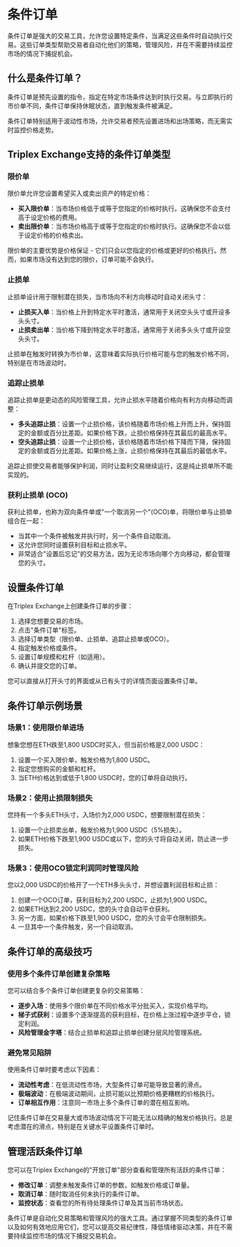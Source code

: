 # 条件订单

条件订单是强大的交易工具，允许您设置特定条件，当满足这些条件时自动执行交易。这些订单类型帮助交易者自动化他们的策略，管理风险，并在不需要持续监控市场的情况下捕捉机会。

## 什么是条件订单？

条件订单是预先设置的指令，指定在特定市场条件达到时执行交易。与立即执行的市价单不同，条件订单保持休眠状态，直到触发条件被满足。


<Callout type="info">
条件订单特别适用于波动性市场，允许交易者预先设置进场和出场策略，而无需实时监控价格走势。
</Callout>

## Triplex Exchange支持的条件订单类型

### 限价单

限价单允许您设置希望买入或卖出资产的特定价格：

- **买入限价单**：当市场价格低于或等于您指定的价格时执行。这确保您不会支付高于设定价格的费用。
- **卖出限价单**：当市场价格高于或等于您指定的价格时执行。这确保您不会以低于设定价格的价格卖出。

限价单的主要优势是价格保证 - 它们只会以您指定的价格或更好的价格执行。然而，如果市场没有达到您的限价，订单可能不会执行。

### 止损单

止损单设计用于限制潜在损失，当市场向不利方向移动时自动关闭头寸：

- **止损买入单**：当价格上升到特定水平时激活，通常用于关闭空头头寸或开设多头头寸。
- **止损卖出单**：当价格下降到特定水平时激活，通常用于关闭多头头寸或开设空头头寸。

<Callout type="warning">
止损单在触发时转换为市价单，这意味着实际执行价格可能与您的触发价格不同，特别是在市场波动时。
</Callout>

### 追踪止损单

追踪止损单是更动态的风险管理工具，允许止损水平随着价格向有利方向移动而调整：

- **多头追踪止损**：设置一个止损价格，该价格随着市场价格上升而上升，保持固定的金额或百分比差距。如果价格下跌，止损价格保持在其最后的最高水平。
- **空头追踪止损**：设置一个止损价格，该价格随着市场价格下降而下降，保持固定的金额或百分比差距。如果价格上涨，止损价格保持在其最后的最低水平。

追踪止损使交易者能够保护利润，同时让盈利交易继续运行，这是纯止损单所不能实现的。

### 获利止损单 (OCO)

获利止损单，也称为双向条件单或"一个取消另一个"(OCO)单，将限价单与止损单组合在一起：

- 当其中一个条件被触发并执行时，另一个条件自动取消。
- 这允许您同时设置获利目标和止损水平。
- 非常适合"设置后忘记"的交易方法，因为无论市场向哪个方向移动，都会管理您的头寸。

## 设置条件订单

在Triplex Exchange上创建条件订单的步骤：

1. 选择您想要交易的市场。
2. 点击"条件订单"标签。
3. 选择订单类型（限价单、止损单、追踪止损单或OCO）。
4. 指定触发价格或条件。
5. 设置订单规模和杠杆（如适用）。
6. 确认并提交您的订单。

<Callout type="info">
您可以直接从打开头寸的界面或从已有头寸的详情页面设置条件订单。
</Callout>

## 条件订单示例场景

### 场景1：使用限价单进场

想象您想在ETH跌至1,800 USDC时买入，但当前价格是2,000 USDC：

1. 设置一个买入限价单，触发价格为1,800 USDC。
2. 指定您想购买的金额和杠杆。
3. 当ETH价格达到或低于1,800 USDC时，您的订单将自动执行。

### 场景2：使用止损限制损失

您持有一个多头ETH头寸，入场价为2,000 USDC，想要限制潜在损失：

1. 设置一个止损卖出单，触发价格为1,900 USDC（5%损失）。
2. 如果ETH价格下跌至1,900 USDC或以下，您的头寸将自动关闭，防止进一步损失。

### 场景3：使用OCO锁定利润同时管理风险

您以2,000 USDC的价格开了一个ETH多头头寸，并想设置利润目标和止损：

1. 创建一个OCO订单，获利目标为2,200 USDC，止损为1,900 USDC。
2. 如果ETH达到2,200 USDC，您的头寸会自动平仓获利。
3. 另一方面，如果价格下跌至1,900 USDC，您的头寸会平仓限制损失。
4. 一旦其中一个条件触发，另一个自动取消。

## 条件订单的高级技巧

### 使用多个条件订单创建复杂策略

您可以结合多个条件订单创建更复杂的交易策略：

- **逐步入场**：使用多个限价单在不同价格水平分批买入，实现价格平均。
- **梯子式获利**：设置多个逐渐提高的获利目标，在价格上涨过程中逐步平仓，锁定利润。
- **风险管理金字塔**：结合止损单和追踪止损单创建分层风险管理系统。

### 避免常见陷阱

使用条件订单时要考虑以下因素：

- **流动性考虑**：在低流动性市场，大型条件订单可能导致显著的滑点。
- **极端波动**：在极端波动期间，止损可能以比预期价格更糟糕的价格执行。
- **订单相互作用**：注意同一市场上多个条件订单的潜在相互影响。

<Callout type="warning">
记住条件订单在交易量大或市场波动情况下可能无法以精确的触发价格执行。总是考虑潜在的滑点，特别是在关键水平设置条件订单时。
</Callout>

## 管理活跃条件订单

您可以在Triplex Exchange的"开放订单"部分查看和管理所有活跃的条件订单：

- **修改订单**：调整未触发条件订单的参数，如触发价格或订单量。
- **取消订单**：随时取消任何未执行的条件订单。
- **监控状态**：查看您的所有待处理条件订单及其当前市场状态。

条件订单是自动化交易策略和管理风险的强大工具。通过掌握不同类型的条件订单以及如何有效地应用它们，您可以提高交易纪律性，降低情绪驱动决策，并在不需要持续监控市场的情况下捕捉交易机会。 